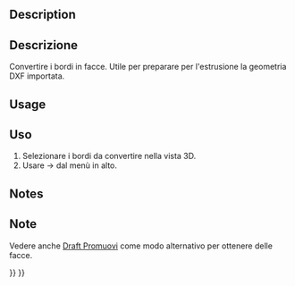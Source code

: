 <languages/>

<div class="mw-translate-fuzzy">
{{Docnav/it|[[OpenSCAD_IncreaseTolerance/it|Incrementa tolleranza]]|[[OpenSCAD_ExpandPlacements/it|Expand Placements]]|[[OpenSCAD_Workbench/it|OpenSCAD]]|IconL=OpenSCAD_IncreaseTolerance.png|IconC=OpenSCADWorkbench.svg|IconR=OpenSCAD_ExpandPlacements.png}}
</div>

<div class="mw-translate-fuzzy">
{{GuiCommand/it|Name=OpenSCAD Edgestofaces|Name/it=EdgesToFaces|MenuLocation=OpenSCAD → EdgesToFaces‏‎||Workbenches=[[OpenSCAD_Workbench/it|OpenSCAD]]|Shortcut=|SeeAlso=}}
</div>

<div lang="en" dir="ltr" class="mw-content-ltr">
==Description==
</div> 

<div class="mw-translate-fuzzy">
==Descrizione==
Convertire i bordi in facce. Utile per preparare per l'estrusione la geometria DXF importata.
</div>

<div lang="en" dir="ltr" class="mw-content-ltr">
==Usage==
</div> 

<div class="mw-translate-fuzzy">
==Uso==
#Selezionare i bordi da convertire nella vista 3D.
#Usare {{KEY| OpenSCAD}}  →  {{KEY|[[Image:OpenSCAD_Edgestofaces.png|32px]] Converti bordi in facce}}  dal menù in alto.
</div>

<div lang="en" dir="ltr" class="mw-content-ltr">
==Notes==
</div> 

<div class="mw-translate-fuzzy">
==Note==
Vedere anche [[Draft Upgrade/it|Draft Promuovi]] come modo alternativo per ottenere delle facce.
</div>


<div class="mw-translate-fuzzy">
{{Docnav/it|[[OpenSCAD_IncreaseTolerance/it|Incrementa tolleranza]]|[[OpenSCAD_ExpandPlacements/it|Expand Placements]]|[[OpenSCAD_Workbench/it|OpenSCAD]]|IconL=OpenSCAD_IncreaseTolerance.png|IconC=OpenSCADWorkbench.svg|IconR=OpenSCAD_ExpandPlacements.png}}
</div>

{{OpenSCAD_Tools_navi{{#translation:}}}}
{{Userdocnavi{{#translation:}}}}